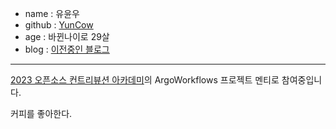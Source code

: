 - name : 유윤우
- github : [YunCow](https://github.com/yunwoo-yu)
- age : 바뀐나이로 29살
- blog : [이전중인 블로그](https://velog.io/@y_cow)

---

[2023 오픈소스 컨트리뷰션 아카데미](https://www.oss.kr/ossca_23_projects/show/f0db6627-fba2-40e3-ac42-9e9acd00340f)의 ArgoWorkflows 프로젝트 멘티로 참여중입니다.

커피를 좋아한다.
